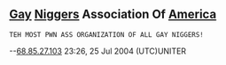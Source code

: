 == [[Gay]] [[Niggers]] Association Of [[America]] ==
 TEH MOST PWN ASS ORGANIZATION OF ALL GAY NIGGERS!


--[[User:68.85.27.103|68.85.27.103]] 23:26, 25 Jul 2004 (UTC)UNITER